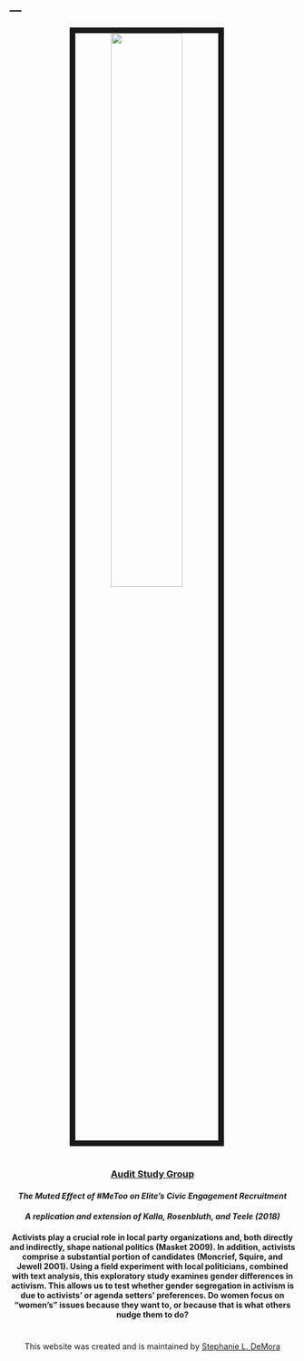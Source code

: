 ---
---


<link rel="stylesheet" href="styles.css" type="text/css">

<center>
<img src="images/Political_Science_Students.jpg" style="width:50%; border:10px solid; margin-right: 20px" align="middle">
</center>

#

#

#

#

#

#

#


#

<center>

### <u> Audit Study Group </u>
#### <i> The Muted Effect of #MeToo on Elite’s Civic Engagement Recruitment </i>
#### <i> A replication and extension of Kalla, Rosenbluth, and Teele (2018) </i>
#### Activists play a crucial role in local party organizations and, both directly and indirectly, shape national politics (Masket 2009). In addition, activists comprise a substantial portion of candidates (Moncrief, Squire, and Jewell 2001). Using a field experiment with local politicians, combined with text analysis, this exploratory study examines gender differences in activism. This allows us to test whether gender segregation in activism is due to activists’ or agenda setters’ preferences. Do women focus on “women’s” issues because they want to, or because that is what others nudge them to do?




#

#

#

#

#

#

#

#

#

#

<center>
This website was created and is maintained by [Stephanie L. DeMora](https://www.stephaniedemora.com/)
</center>